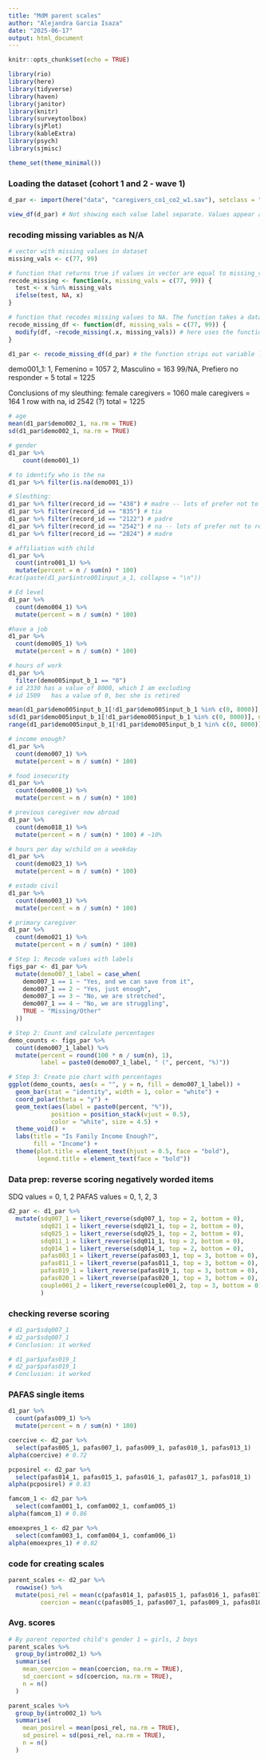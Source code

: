 ```yaml
---
title: "MdM parent scales"
author: "Alejandra Garcia Isaza"
date: "2025-06-17"
output: html_document
---
```


```r
knitr::opts_chunk$set(echo = TRUE)

library(rio)
library(here)
library(tidyverse)
library(haven)
library(janitor)
library(knitr)
library(surveytoolbox)
library(sjPlot)
library(kableExtra)
library(psych)
library(sjmisc)

theme_set(theme_minimal())
```


### Loading the dataset (cohort 1 and 2 - wave 1)
```r
d_par <- import(here("data", "caregivers_co1_co2_w1.sav"), setclass = "tbl_df")

view_df(d_par) # Not showing each value label separate. Values appear as range, prob due to haven stripping labels when I exported. 
```


### recoding missing variables as N/A
```r

# vector with missing values in dataset
missing_vals <- c(77, 99)

# function that returns true if values in vector are equal to missing_vals. The function takes a vector x, and specified values of missing data
recode_missing <- function(x, missing_vals = c(77, 99)) {
  test <- x %in% missing_vals
  ifelse(test, NA, x)
}

# function that recodes missing values to NA. The function takes a dataframe with variables with missing data, and specified values of missing data
recode_missing_df <- function(df, missing_vals = c(77, 99)) {
  modify(df, ~recode_missing(.x, missing_vals)) # here uses the function created above
}

d1_par <- recode_missing_df(d_par) # the function strips out variable labels
```


demo001_1:
1, Femenino = 1057
2, Masculino = 163
99/NA, Prefiero no responder	= 5 
total = 1225

Conclusions of my sleuthing: 
female caregivers = 1060
male caregivers = 164
1 row with na, id 2542 (?)
total = 1225

```r
# age
mean(d1_par$demo002_1, na.rm = TRUE)
sd(d1_par$demo002_1, na.rm = TRUE)

# gender
d1_par %>%
  	count(demo001_1)

# to identify who is the na
d1_par %>% filter(is.na(demo001_1))

# Sleuthing:
d1_par %>% filter(record_id == "438") # madre -- lots of prefer not to respond
d1_par %>% filter(record_id == "835") # tia
d1_par %>% filter(record_id == "2122") # padre
d1_par %>% filter(record_id == "2542") # na -- lots of prefer not to respond
d1_par %>% filter(record_id == "2824") # madre

# affiliation with child
d1_par %>%
  count(intro001_1) %>%
  mutate(percent = n / sum(n) * 100)
#cat(paste(d1_par$intro001input_a_1, collapse = "\n"))

# Ed level
d1_par %>%
  count(demo004_1) %>%
  mutate(percent = n / sum(n) * 100)

#have a job
d1_par %>%
  count(demo005_1) %>%
  mutate(percent = n / sum(n) * 100)

# hours of work
d1_par %>%
  filter(demo005input_b_1 == "0")
# id 2330 has a value of 8000, which I am excluding
# id 1509	has a value of 0, bec she is retired

mean(d1_par$demo005input_b_1[!d1_par$demo005input_b_1 %in% c(0, 8000)], na.rm = TRUE)
sd(d1_par$demo005input_b_1[!d1_par$demo005input_b_1 %in% c(0, 8000)], na.rm = TRUE)
range(d1_par$demo005input_b_1[!d1_par$demo005input_b_1 %in% c(0, 8000)], na.rm = TRUE)

# income enough?
d1_par %>%
  count(demo007_1) %>%
  mutate(percent = n / sum(n) * 100)

# food insecurity
d1_par %>%
  count(demo008_1) %>%
  mutate(percent = n / sum(n) * 100)

# previous caregiver now abroad
d1_par %>%
  count(demo018_1) %>%
  mutate(percent = n / sum(n) * 100) # ~10%

# hours per day w/child on a weekday
d1_par %>%
  count(demo023_1) %>%
  mutate(percent = n / sum(n) * 100)

# estado civil
d1_par %>%
  count(demo003_1) %>%
  mutate(percent = n / sum(n) * 100)

# primary caregiver
d1_par %>%
  count(demo021_1) %>%
  mutate(percent = n / sum(n) * 100)
```


```r
# Step 1: Recode values with labels
figs_par <- d1_par %>%
  mutate(demo007_1_label = case_when(
    demo007_1 == 1 ~ "Yes, and we can save from it",
    demo007_1 == 2 ~ "Yes, just enough",
    demo007_1 == 3 ~ "No, we are stretched",
    demo007_1 == 4 ~ "No, we are struggling",
    TRUE ~ "Missing/Other"
  ))

# Step 2: Count and calculate percentages
demo_counts <- figs_par %>%
  count(demo007_1_label) %>%
  mutate(percent = round(100 * n / sum(n), 1),
         label = paste0(demo007_1_label, " (", percent, "%)"))

# Step 3: Create pie chart with percentages
ggplot(demo_counts, aes(x = "", y = n, fill = demo007_1_label)) +
  geom_bar(stat = "identity", width = 1, color = "white") +
  coord_polar(theta = "y") +
  geom_text(aes(label = paste0(percent, "%")),
            position = position_stack(vjust = 0.5),
            color = "white", size = 4.5) +
  theme_void() +
  labs(title = "Is Family Income Enough?",
       fill = "Income") +
  theme(plot.title = element_text(hjust = 0.5, face = "bold"),
        legend.title = element_text(face = "bold"))
```


### Data prep: reverse scoring negatively worded items

SDQ values = 0, 1, 2
PAFAS values = 0, 1, 2, 3
```r
d2_par <- d1_par %>%
  mutate(sdq007_1 = likert_reverse(sdq007_1, top = 2, bottom = 0),
         sdq021_1 = likert_reverse(sdq021_1, top = 2, bottom = 0),
         sdq025_1 = likert_reverse(sdq025_1, top = 2, bottom = 0),
         sdq011_1 = likert_reverse(sdq011_1, top = 2, bottom = 0),
         sdq014_1 = likert_reverse(sdq014_1, top = 2, bottom = 0),
         pafas003_1 = likert_reverse(pafas003_1, top = 3, bottom = 0),
         pafas011_1 = likert_reverse(pafas011_1, top = 3, bottom = 0),
         pafas019_1 = likert_reverse(pafas019_1, top = 3, bottom = 0),
         pafas020_1 = likert_reverse(pafas020_1, top = 3, bottom = 0),
         couple001_2 = likert_reverse(couple001_2, top = 3, bottom = 0),
         )
```


### checking reverse scoring
```r
# d1_par$sdq007_1
# d2_par$sdq007_1
# Conclusion: it worked

# d1_par$pafas019_1
# d2_par$pafas019_1
# Conclusion: it worked
```

### PAFAS single items
```r
d1_par %>%
  count(pafas009_1) %>%
  mutate(percent = n / sum(n) * 100)
```


```r
coercive <- d2_par %>%
  select(pafas005_1, pafas007_1, pafas009_1, pafas010_1, pafas013_1) 
alpha(coercive) # 0.72

pcposirel <- d2_par %>%
  select(pafas014_1, pafas015_1, pafas016_1, pafas017_1, pafas018_1) 
alpha(pcposirel) # 0.83

famcom_1 <- d2_par %>%
  select(comfam001_1, comfam002_1, comfam005_1) 
alpha(famcom_1) # 0.86

emoexpres_1 <- d2_par %>%
  select(comfam003_1, comfam004_1, comfam006_1) 
alpha(emoexpres_1) # 0.82
```


### code for creating scales
```r
parent_scales <- d2_par %>%
  rowwise() %>%
  mutate(posi_rel = mean(c(pafas014_1, pafas015_1, pafas016_1, pafas017_1, pafas018_1), na.rm = TRUE),
         coercion = mean(c(pafas005_1, pafas007_1, pafas009_1, pafas010_1, pafas013_1), na.rm = TRUE))
```

### Avg. scores
```r

# By parent reported child's gender 1 = girls, 2 boys
parent_scales %>%
  group_by(intro002_1) %>%
  summarise(
    mean_coercion = mean(coercion, na.rm = TRUE),
    sd_coerciont = sd(coercion, na.rm = TRUE),
    n = n()
  )

parent_scales %>%
  group_by(intro002_1) %>%
  summarise(
    mean_posirel = mean(posi_rel, na.rm = TRUE),
    sd_posirel = sd(posi_rel, na.rm = TRUE),
    n = n()
  )
```